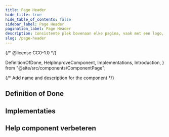 ```yaml
---
title: Page Header
hide_title: true
hide_table_of_contents: false
sidebar_label: Page Header
pagination_label: Page Header
description: Consistente plek bovenaan elke pagina, vaak met een logo, navigatie en zoekfunctie.
slug: /page-header
---
```


{/* @license CC0-1.0 */}

  DefinitionOfDone,
  HelpImproveComponent,
  Implementations,
  Introduction,
} from "@site/src/components/ComponentPage";

{/* Add name and description for the component */}


<Introduction component={component} headingLevel={1} description={description} />

## Definition of Done

<DefinitionOfDone component={component} headingLevel={3} />

## Implementaties

<Implementations component={component} headingLevel={3} />

## Help component verbeteren

<HelpImproveComponent component={component} headingLevel={3} />
